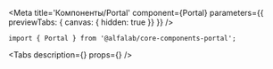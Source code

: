


<Meta
  title='Компоненты/Portal'
  component={Portal}
  parameters={{ previewTabs: { canvas: { hidden: true }} }}
/>


<!-- Docs -->

<ComponentHeader
    name='Portal'
    version={version}
    package='@alfalab/core-components-portal'
    stage={2}
/>

```tsx
import { Portal } from '@alfalab/core-components-portal';
```

<Tabs
  description={<Description />}
  props={<Props of={Portal} />}
/>
